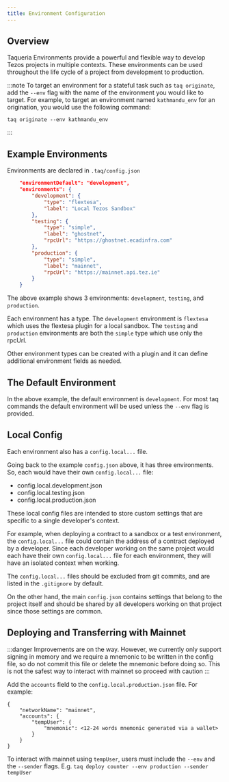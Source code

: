 ```yaml
---
title: Environment Configuration
---
```


## Overview

Taqueria Environments provide a powerful and flexible way to develop Tezos projects in multiple contexts. These environments can be used throughout the life cycle of a project from development to production.


:::note
To target an environment for a stateful task such as `taq originate`, add the `--env` flag with the name of the environment you would like to target. For example, to target an environment named `kathmandu_env` for an origination, you would use the following command:
```
taq originate --env kathmandu_env
```
:::

## Example Environments

Environments are declared in `.taq/config.json`

```json
    "environmentDefault": "development",
    "environments": {
        "development": {
            "type": "flextesa",
            "label": "Local Tezos Sandbox"
        },
        "testing": {
            "type": "simple",
            "label": "ghostnet",
            "rpcUrl": "https://ghostnet.ecadinfra.com"
        },
        "production": {
            "type": "simple",
            "label": "mainnet",
            "rpcUrl": "https://mainnet.api.tez.ie"
        }
    }
```

The above example shows 3 environments: `development`, `testing`, and `production`. 

Each environment has a type. The `development` environment is `flextesa` which uses the flextesa plugin for a local sandbox. The `testing` and `production` environments are both the `simple` type which use only the rpcUrl. 

Other environment types can be created with a plugin and it can define additional environment fields as needed.

## The Default Environment

In the above example, the default environment is `development`. For most taq commands the default environment will be used unless the `--env` flag is provided.

## Local Config

Each environment also has a `config.local...` file. 

Going back to the example `config.json` above, it has three environments. So, each would have their own `config.local...` file:

- config.local.development.json
- config.local.testing.json
- config.local.production.json

These local config files are intended to store custom settings that are specific to a single developer's context. 

For example, when deploying a contract to a sandbox or a test environment, the `config.local...` file could contain the address of a contract deployed by a developer. Since each developer working on the same project would each have their own `config.local...` file for each environment, they will have an isolated context when working.

The `config.local...` files should be excluded from git commits, and are listed in the `.gitignore` by default.

On the other hand, the main `config.json` contains settings that belong to the project itself and should be shared by all developers working on that project since those settings are common.

## Deploying and Transferring with Mainnet

:::danger
Improvements are on the way. However, we currently only support signing in memory and we require a mnemonic to be written in the config file, so do not commit this file or delete the mnemonic before doing so. This is not the safest way to interact with mainnet so proceed with caution
:::

Add the `accounts` field to the `config.local.production.json` file. For example:
```
{
    "networkName": "mainnet",
    "accounts": {
        "tempUser": {
            "mnemonic": <12-24 words mnemonic generated via a wallet>
        }
    }
}
```

To interact with mainnet using `tempUser`, users must include the `--env` and the `--sender` flags. E.g. `taq deploy counter --env production --sender tempUser`
